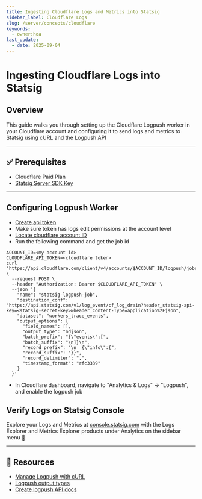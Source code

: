 ```yaml
---
title: Ingesting Cloudflare Logs and Metrics into Statsig
sidebar_label: Cloudflare Logs
slug: /server/concepts/cloudflare
keywords:
  - owner:hoa
last_update:
  - date: 2025-09-04
---
```


# Ingesting Cloudflare Logs into Statsig

## Overview

This guide walks you through setting up the Cloudflare Logpush worker in your Cloudflare account and configuring it to send logs and metrics to Statsig using cURL and the Logpush API

---

## ✅ Prerequisites

- Cloudflare Paid Plan
- [Statsig Server SDK Key](https://docs.statsig.com/server-core/)

---

## Configuring Logpush Worker

- [Create api token](https://developers.cloudflare.com/fundamentals/api/get-started/create-token/)
- Make sure token has logs edit permissions at the account level
- [Locate cloudflare account ID](https://developers.cloudflare.com/fundamentals/account/find-account-and-zone-ids/)
- Run the following command and get the job id

```
ACCOUNT_ID=<my account id>
CLOUDFLARE_API_TOKEN=<cloudflare token>
curl "https://api.cloudflare.com/client/v4/accounts/$ACCOUNT_ID/logpush/jobs" \
  --request POST \
  --header "Authorization: Bearer $CLOUDFLARE_API_TOKEN" \
  --json '{
    "name": "statsig-logpush-job",
    "destination_conf": "https://api.statsig.com/v1/log_event/cf_log_drain?header_statsig-api-key=<statsig-secret-key>&header_Content-Type=application%2Fjson",
    "dataset": "workers_trace_events",
    "output_options": {
      "field_names": [],
      "output_type": "ndjson",
      "batch_prefix": "{\"events\":[",
      "batch_suffix": "\n]}\n",
      "record_prefix": "\n  {\"info\":{",
      "record_suffix": "}}",
      "record_delimiter": ",",
      "timestamp_format": "rfc3339"
    }
  }'
```
- In Cloudflare dashboard, navigate to "Analytics & Logs" -> "Logpush", and enable the logpush job

## Verify Logs on Statsig Console

Explore your Logs and Metrics at [console.statsig.com](http://console.statsig.com) with the Logs Explorer and Metrics Explorer products under Analytics on the sidebar menu 🙂

---

## 🔗 Resources

- [Manage Logpush with cURL](https://developers.cloudflare.com/logs/logpush/examples/example-logpush-curl/)
- [Logpush output types](https://developers.cloudflare.com/logs/logpush/logpush-job/log-output-options/#output-types)
- [Create logpush API docs](https://developers.cloudflare.com/api/resources/logpush/subresources/jobs/methods/create/)
